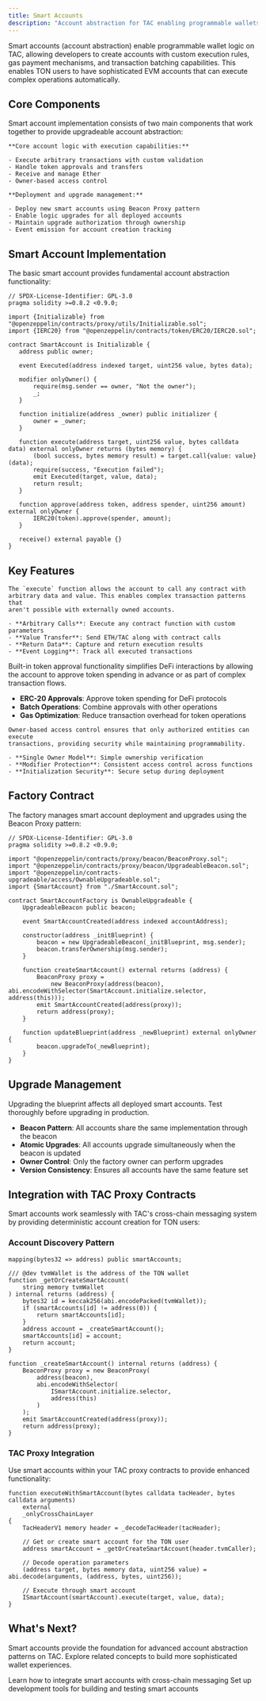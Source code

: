 ```yaml
---
title: Smart Accounts
description: "Account abstraction for TAC enabling programmable wallets and advanced transaction patterns"
---
```


Smart accounts (account abstraction) enable programmable wallet logic on TAC, allowing developers to create accounts with custom execution rules, gas payment mechanisms, and transaction batching capabilities. This enables TON users to have sophisticated EVM accounts that can execute complex operations automatically.

## Core Components

Smart account implementation consists of two main components that work together to provide upgradeable account abstraction:

<Tabs>
  <Tab title="Smart Account Contract">

    **Core account logic with execution capabilities:**

    - Execute arbitrary transactions with custom validation
    - Handle token approvals and transfers
    - Receive and manage Ether
    - Owner-based access control

  </Tab>

  <Tab title="Factory Contract">

    **Deployment and upgrade management:**

    - Deploy new smart accounts using Beacon Proxy pattern
    - Enable logic upgrades for all deployed accounts
    - Maintain upgrade authorization through ownership
    - Event emission for account creation tracking

  </Tab>
</Tabs>

## Smart Account Implementation

The basic smart account provides fundamental account abstraction functionality:

```solidity
// SPDX-License-Identifier: GPL-3.0
pragma solidity >=0.8.2 <0.9.0;

import {Initializable} from "@openzeppelin/contracts/proxy/utils/Initializable.sol";
import {IERC20} from "@openzeppelin/contracts/token/ERC20/IERC20.sol";

contract SmartAccount is Initializable {
   address public owner;

   event Executed(address indexed target, uint256 value, bytes data);

   modifier onlyOwner() {
       require(msg.sender == owner, "Not the owner");
       _;
   }

   function initialize(address _owner) public initializer {
       owner = _owner;
   }

   function execute(address target, uint256 value, bytes calldata data) external onlyOwner returns (bytes memory) {
       (bool success, bytes memory result) = target.call{value: value}(data);
       require(success, "Execution failed");
       emit Executed(target, value, data);
       return result;
   }

   function approve(address token, address spender, uint256 amount) external onlyOwner {
       IERC20(token).approve(spender, amount);
   }

   receive() external payable {}
}
```

## Key Features

<AccordionGroup>
  <Accordion title="Transaction Execution" icon="play">

    The `execute` function allows the account to call any contract with
    arbitrary data and value. This enables complex transaction patterns that
    aren't possible with externally owned accounts.

    - **Arbitrary Calls**: Execute any contract function with custom parameters
    - **Value Transfer**: Send ETH/TAC along with contract calls
    - **Return Data**: Capture and return execution results
    - **Event Logging**: Track all executed transactions

  </Accordion>

<Accordion title="Token Management" icon="coins">

Built-in token approval functionality simplifies DeFi interactions by allowing
the account to approve token spending in advance or as part of complex
transaction flows.

- **ERC-20 Approvals**: Approve token spending for DeFi
  protocols
- **Batch Operations**: Combine approvals with other operations
- **Gas Optimization**: Reduce transaction overhead for token operations

</Accordion>

  <Accordion title="Access Control" icon="shield-check">

    Owner-based access control ensures that only authorized entities can execute
    transactions, providing security while maintaining programmability.

    - **Single Owner Model**: Simple ownership verification
    - **Modifier Protection**: Consistent access control across functions
    - **Initialization Security**: Secure setup during deployment

  </Accordion>
</AccordionGroup>

## Factory Contract

The factory manages smart account deployment and upgrades using the Beacon Proxy pattern:

```solidity
// SPDX-License-Identifier: GPL-3.0
pragma solidity >=0.8.2 <0.9.0;

import "@openzeppelin/contracts/proxy/beacon/BeaconProxy.sol";
import "@openzeppelin/contracts/proxy/beacon/UpgradeableBeacon.sol";
import "@openzeppelin/contracts-upgradeable/access/OwnableUpgradeable.sol";
import {SmartAccount} from "./SmartAccount.sol";

contract SmartAccountFactory is OwnableUpgradeable {
    UpgradeableBeacon public beacon;

    event SmartAccountCreated(address indexed accountAddress);

    constructor(address _initBlueprint) {
        beacon = new UpgradeableBeacon(_initBlueprint, msg.sender);
        beacon.transferOwnership(msg.sender);
    }

    function createSmartAccount() external returns (address) {
        BeaconProxy proxy =
            new BeaconProxy(address(beacon), abi.encodeWithSelector(SmartAccount.initialize.selector, address(this)));
        emit SmartAccountCreated(address(proxy));
        return address(proxy);
    }

    function updateBlueprint(address _newBlueprint) external onlyOwner {
        beacon.upgradeTo(_newBlueprint);
    }
}
```

## Upgrade Management

<Warning>
  Upgrading the blueprint affects all deployed smart accounts. Test thoroughly
  before upgrading in production.
</Warning>

- **Beacon Pattern**: All accounts share the same implementation through the beacon
- **Atomic Upgrades**: All accounts upgrade simultaneously when the beacon is updated
- **Owner Control**: Only the factory owner can perform upgrades
- **Version Consistency**: Ensures all accounts have the same feature set

## Integration with TAC Proxy Contracts

Smart accounts work seamlessly with TAC's cross-chain messaging system by providing deterministic account creation for TON users:

### Account Discovery Pattern

```solidity
mapping(bytes32 => address) public smartAccounts;

/// @dev tvmWallet is the address of the TON wallet
function _getOrCreateSmartAccount(
    string memory tvmWallet
) internal returns (address) {
    bytes32 id = keccak256(abi.encodePacked(tvmWallet));
    if (smartAccounts[id] != address(0)) {
        return smartAccounts[id];
    }
    address account = _createSmartAccount();
    smartAccounts[id] = account;
    return account;
}

function _createSmartAccount() internal returns (address) {
    BeaconProxy proxy = new BeaconProxy(
        address(beacon),
        abi.encodeWithSelector(
            ISmartAccount.initialize.selector,
            address(this)
        )
    );
    emit SmartAccountCreated(address(proxy));
    return address(proxy);
}
```

### TAC Proxy Integration

Use smart accounts within your TAC proxy contracts to provide enhanced functionality:

```solidity
function executeWithSmartAccount(bytes calldata tacHeader, bytes calldata arguments)
    external
    _onlyCrossChainLayer
{
    TacHeaderV1 memory header = _decodeTacHeader(tacHeader);

    // Get or create smart account for the TON user
    address smartAccount = _getOrCreateSmartAccount(header.tvmCaller);

    // Decode operation parameters
    (address target, bytes memory data, uint256 value) = abi.decode(arguments, (address, bytes, uint256));

    // Execute through smart account
    ISmartAccount(smartAccount).execute(target, value, data);
}
```

## What's Next?

Smart accounts provide the foundation for advanced account abstraction patterns on TAC. Explore related concepts to build more sophisticated wallet experiences.

<CardGroup cols={2}>
  <Card
    title="TAC Proxy Development"
    icon="arrow-left-right"
    href="/build/smart-contracts/develop-tac-proxy"
  >
    Learn how to integrate smart accounts with cross-chain messaging
  </Card>
  <Card
    title="Smart Contract Tools"
    icon="hammer"
    href="/build/smart-contracts/tools/hardhat"
  >
    Set up development tools for building and testing smart accounts
  </Card>
</CardGroup>
